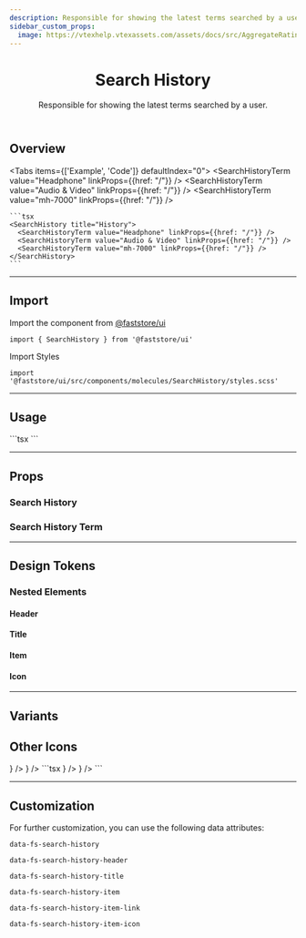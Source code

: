 ```yaml
---
description: Responsible for showing the latest terms searched by a user.
sidebar_custom_props:
  image: https://vtexhelp.vtexassets.com/assets/docs/src/AggregateRating___a8300916874f5a11de7633b7cabc12e9.png
---
```



<header>

# Search History

Responsible for showing the latest terms searched by a user.

</header>

## Overview

<Tabs items={['Example', 'Code']} defaultIndex="0">
  <Tab>
    <OverviewSection>
      <SearchHistory title="History">
        <SearchHistoryTerm value="Headphone" linkProps={{href: "/"}} />
        <SearchHistoryTerm value="Audio & Video" linkProps={{href: "/"}} />
        <SearchHistoryTerm value="mh-7000" linkProps={{href: "/"}} />
      </SearchHistory>
    </OverviewSection>
  </Tab>
  <Tab>

    ```tsx
    <SearchHistory title="History">
      <SearchHistoryTerm value="Headphone" linkProps={{href: "/"}} />
      <SearchHistoryTerm value="Audio & Video" linkProps={{href: "/"}} />
      <SearchHistoryTerm value="mh-7000" linkProps={{href: "/"}} />
    </SearchHistory>
    ```

  </Tab>
</Tabs>

---

## Import

Import the component from [@faststore/ui](/../components)

```tsx
import { SearchHistory } from '@faststore/ui'
```

Import Styles

```tsx
import '@faststore/ui/src/components/molecules/SearchHistory/styles.scss'
```

---

## Usage

<OverviewSection>
  <SearchHistory title="History">
    <SearchHistoryTerm value="Headphone" linkProps={{ href: '/' }} />
    <SearchHistoryTerm value="Audio & Video" linkProps={{ href: '/' }} />
    <SearchHistoryTerm value="mh-7000" linkProps={{ href: '/' }} />
  </SearchHistory>
</OverviewSection>
```tsx
<SearchHistory title="History">
  <SearchHistoryTerm value="Headphone" linkProps={{ href: '/' }} />
  <SearchHistoryTerm value="Audio & Video" linkProps={{ href: '/' }} />
  <SearchHistoryTerm value="mh-7000" linkProps={{ href: '/' }} />
</SearchHistory>
```

---

## Props

### Search History

<PropsSection name="SearchHistory" />

### Search History Term

<PropsSection name="SearchHistoryTerm" />

---

## Design Tokens

<TokenTable>
  <TokenRow
    token="--fs-search-history-padding-top"
    value="var(--fs-spacing-2)"
  />
  <TokenRow
    token="--fs-search-history-padding-right"
    value="var(--fs-spacing-3)"
  />
  <TokenRow
    token="--fs-search-history-padding-bottom"
    value="var(--fs-search-history-padding-top)"
  />
  <TokenRow
    token="--fs-search-history-padding-left"
    value="var(--fs-search-history-padding-right)"
  />
  <TokenDivider />
  <TokenRow
    token="--fs-search-history-transition-property"
    value="var(--fs-transition-property)"
  />
  <TokenRow
    token="--fs-search-history-transition-function"
    value="var(--fs-transition-function)"
  />
  <TokenRow
    token="--fs-search-history-transition-timing"
    value="var(--fs-transition-timing)"
  />
</TokenTable>

### Nested Elements

#### Header

<TokenTable>
  <TokenRow
    token="--fs-search-history-header-padding-top"
    value="var(--fs-spacing-1)"
  />
  <TokenRow
    token="--fs-search-history-header-padding-bottom"
    value="var(--fs-search-history-header-padding-top)"
  />
</TokenTable>

#### Title

<TokenTable>
  <TokenRow
    token="--fs-search-history-title-size"
    value="var(--fs-text-size-lead)"
  />
  <TokenRow token="--fs-search-history-title-line-height" value="1.5" />
</TokenTable>

#### Item

<TokenTable>
  <TokenRow
    token="--fs-search-history-item-column-gap"
    value="var(--fs-spacing-1)"
  />
  <TokenRow
    token="--fs-search-history-item-text-size"
    value="var(--fs-text-size-2)"
  />
  <TokenRow token="--fs-search-history-item-line-height" value="1.25" />
  <TokenRow
    token="--fs-search-history-item-bkg-color-hover"
    value="var(--fs-color-tertiary-bkg-hover)"
    isColor
  />
</TokenTable>

#### Icon

<TokenTable>
  <TokenRow
    token="--fs-search-history-item-icon-color"
    value="var(--fs-color-neutral-4)"
    isColor
  />
  <TokenRow token="--fs-search-history-item-icon-size" value="1.125rem" />
</TokenTable>

---

## Variants

## Other Icons

<OverviewSection>
  <SearchHistory title="History">
    <SearchHistoryTerm
      value="Headphone"
      linkProps={{ href: '/' }}
      icon={<Star />}
    />
    <SearchHistoryTerm
      value="Audio & Video"
      linkProps={{ href: '/' }}
      icon={<Heart />}
    />
  </SearchHistory>
</OverviewSection>
```tsx
<SearchHistory title="History">
  <SearchHistoryTerm
    value="Headphone"
    linkProps={{ href: '/' }}
    icon={<Star />}
  />
  <SearchHistoryTerm
    value="Audio & Video"
    linkProps={{ href: '/' }}
    icon={<Heart />}
  />
</SearchHistory>
```

---

## Customization

For further customization, you can use the following data attributes:

`data-fs-search-history`

`data-fs-search-history-header`

`data-fs-search-history-title`

`data-fs-search-history-item`

`data-fs-search-history-item-link`

`data-fs-search-history-item-icon`
